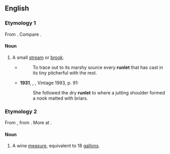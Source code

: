 ==English==

===Etymology 1===
From {{suffix|en|run|let}}. Compare {{m|en|runnel}}.

====Noun====
{{en-noun}}

# A small [[stream]] or [[brook]].
#* {{RQ:Lowell Among My Books2|Milton}}
#*: To trace out to its marshy source every '''runlet''' that has cast in its tiny pitcherful with the rest.
#* '''1931''', {{w|William Faulkner}}, ''{{w|Sanctuary}}'', Vintage 1993, p. 91:
#*: She followed the dry '''runlet''' to where a jutting shoulder formed a nook matted with briars.

===Etymology 2===
From {{inh|en|enm|roundelet}}, from {{der|en|fro|rondelet||roundlet}}. More at {{l|en|roundlet}}.

====Noun====
{{en-noun}}

# {{lb|en|archaic}} A wine [[measure]], equivalent to 18 [[gallon]]s.